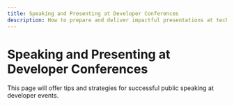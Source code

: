 ```yaml
---
title: Speaking and Presenting at Developer Conferences
description: How to prepare and deliver impactful presentations at tech conferences
---
```


# Speaking and Presenting at Developer Conferences

This page will offer tips and strategies for successful public speaking at developer events.
